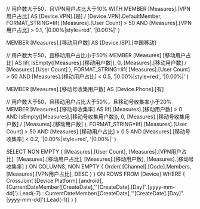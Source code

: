 // 用户数大于50，且VPN用户占比大于10%
WITH MEMBER [Measures].[VPN用户占比] AS
[Device.VPN].[是] / [Device.VPN].DefaultMember,
FORMAT_STRING=Iif(
    [Measures].[User Count] > 50 AND [Measures].[VPN用户占比] > 0.1,
    '|0.00%|style=red',
    '|0.00%|'
)

MEMBER [Measures].[移动用户数] AS
[Device.ISP].[中国移动]

// 用户数大于50，且移动用户占比小于50%
MEMBER [Measures].[移动用户占比] AS
Iif(
    IsEmpty([Measures].[移动用户数]),
    0,
	[Measures].[移动用户数] / [Measures].[User Count]
),
FORMAT_STRING=Iif(
    [Measures].[User Count] > 50 AND [Measures].[移动用户占比] < 0.5,
    '|0.00%|style=red',
    '|0.00%|'
)

MEMBER [Measures].[移动号收集用户数] AS
[Device.Phone].[有]

// 用户数大于50，且移动用户占比大于50%，且移动号收集率小于20%
MEMBER [Measures].[移动号收集率] AS
Iif(
	[Measures].[移动用户数] > 0 AND IsEmpty([Measures].[移动号收集用户数]),
	0,
	[Measures].[移动号收集用户数] / [Measures].[移动用户数]
),
FORMAT_STRING=Iif(
    [Measures].[User Count] > 50 AND [Measures].[移动用户占比] > 0.5 AND [Measures].[移动号收集率] < 0.2,
    '|0.00%|style=red',
    '|0.00%|'
)

SELECT
NON EMPTY {
    [Measures].[User Count],
    [Measures].[VPN用户占比],
    [Measures].[移动用户占比],
    [Measures].[移动用户数],
    [Measures].[移动号收集率]
} ON COLUMNS,
NON EMPTY {
    Order(
		[Channel].[Code].Members,
		[Measures].[VPN用户占比],
		DESC
	)
} ON ROWS
FROM [Device]
WHERE {
    CrossJoin(
        [Device.Platform].[android],
        {CurrentDateMember([CreateDate],'"[CreateDate].[Day]"\.[yyyy-mm-dd]').Lead(-7) : CurrentDateMember([CreateDate],'"[CreateDate].[Day]"\.[yyyy-mm-dd]').Lead(-1)}
    )
}